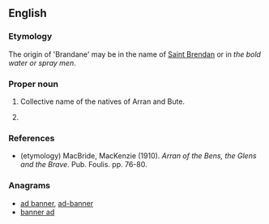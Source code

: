==English==

===Etymology===
The origin of 'Brandane' may be in the name of [[w:Saint Brendan|Saint Brendan]] or in ''the bold water or spray men''.

===Proper noun===
{{en-proper noun}}

# {{label|en|archaic}} Collective name of the natives of Arran and Bute.
# {{surname|from=Irish}}

===References===
* (etymology) MacBride, MacKenzie (1910). ''Arran of the Bens, the Glens and the Brave''. Pub. Foulis. pp. 76-80.

===Anagrams===
* [[ad banner#English|ad banner]], [[ad-banner#English|ad-banner]]
* [[banner ad#English|banner ad]]